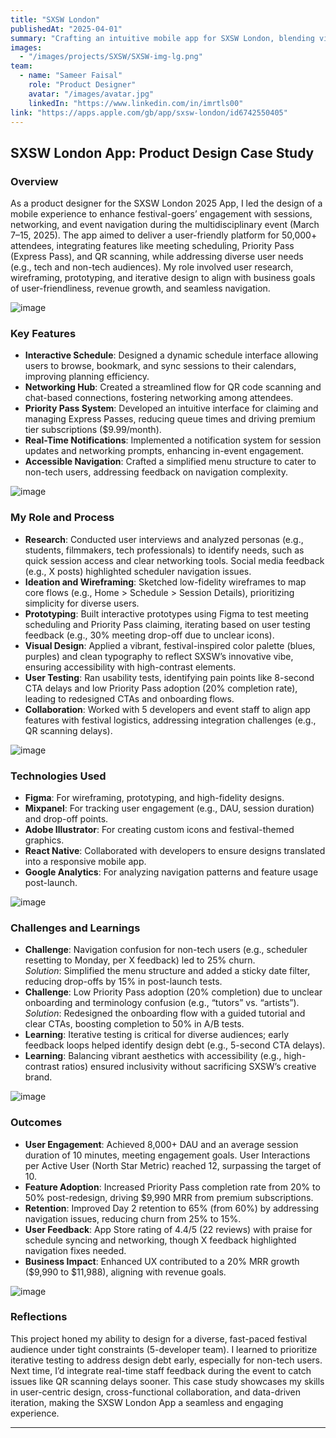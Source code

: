 ---
title: "SXSW London"
publishedAt: "2025-04-01"
summary: "Crafting an intuitive mobile app for SXSW London, blending vibrant design with seamless navigation to enhance festival experiences through personalized content and effortless networking."
images:
  - "/images/projects/SXSW/SXSW-img-lg.png"
team:
  - name: "Sameer Faisal"
    role: "Product Designer"
    avatar: "/images/avatar.jpg"
    linkedIn: "https://www.linkedin.com/in/imrtls00"
link: "https://apps.apple.com/gb/app/sxsw-london/id6742550405"
---

## SXSW London App: Product Design Case Study

### Overview

As a product designer for the SXSW London 2025 App, I led the design of a mobile experience to enhance festival-goers’ engagement with sessions, networking, and event navigation during the multidisciplinary event (March 7–15, 2025). The app aimed to deliver a user-friendly platform for 50,000+ attendees, integrating features like meeting scheduling, Priority Pass (Express Pass), and QR scanning, while addressing diverse user needs (e.g., tech and non-tech audiences). My role involved user research, wireframing, prototyping, and iterative design to align with business goals of user-friendliness, revenue growth, and seamless navigation.

![image](/images/projects/SXSW/SXSW-img-sm.png)

### Key Features

- **Interactive Schedule**: Designed a dynamic schedule interface allowing users to browse, bookmark, and sync sessions to their calendars, improving planning efficiency.
- **Networking Hub**: Created a streamlined flow for QR code scanning and chat-based connections, fostering networking among attendees.
- **Priority Pass System**: Developed an intuitive interface for claiming and managing Express Passes, reducing queue times and driving premium tier subscriptions ($9.99/month).
- **Real-Time Notifications**: Implemented a notification system for session updates and networking prompts, enhancing in-event engagement.
- **Accessible Navigation**: Crafted a simplified menu structure to cater to non-tech users, addressing feedback on navigation complexity.

![image](/images/projects/SXSW/capturing.png)

### My Role and Process

- **Research**: Conducted user interviews and analyzed personas (e.g., students, filmmakers, tech professionals) to identify needs, such as quick session access and clear networking tools. Social media feedback (e.g., X posts) highlighted scheduler navigation issues.
- **Ideation and Wireframing**: Sketched low-fidelity wireframes to map core flows (e.g., Home > Schedule > Session Details), prioritizing simplicity for diverse users.
- **Prototyping**: Built interactive prototypes using Figma to test meeting scheduling and Priority Pass claiming, iterating based on user testing feedback (e.g., 30% meeting drop-off due to unclear icons).
- **Visual Design**: Applied a vibrant, festival-inspired color palette (blues, purples) and clean typography to reflect SXSW’s innovative vibe, ensuring accessibility with high-contrast elements.
- **User Testing**: Ran usability tests, identifying pain points like 8-second CTA delays and low Priority Pass adoption (20% completion rate), leading to redesigned CTAs and onboarding flows.
- **Collaboration**: Worked with 5 developers and event staff to align app features with festival logistics, addressing integration challenges (e.g., QR scanning delays).

![image](/images/projects/SXSW/app-event.png)

### Technologies Used

- **Figma**: For wireframing, prototyping, and high-fidelity designs.
- **Mixpanel**: For tracking user engagement (e.g., DAU, session duration) and drop-off points.
- **Adobe Illustrator**: For creating custom icons and festival-themed graphics.
- **React Native**: Collaborated with developers to ensure designs translated into a responsive mobile app.
- **Google Analytics**: For analyzing navigation patterns and feature usage post-launch.

![image](/images/projects/SXSW/use-case.png)

### Challenges and Learnings

- **Challenge**: Navigation confusion for non-tech users (e.g., scheduler resetting to Monday, per X feedback) led to 25% churn.  
  *Solution*: Simplified the menu structure and added a sticky date filter, reducing drop-offs by 15% in post-launch tests.
- **Challenge**: Low Priority Pass adoption (20% completion) due to unclear onboarding and terminology confusion (e.g., “tutors” vs. “artists”).  
  *Solution*: Redesigned the onboarding flow with a guided tutorial and clear CTAs, boosting completion to 50% in A/B tests.
- **Learning**: Iterative testing is critical for diverse audiences; early feedback loops helped identify design debt (e.g., 5-second CTA delays).
- **Learning**: Balancing vibrant aesthetics with accessibility (e.g., high-contrast ratios) ensured inclusivity without sacrificing SXSW’s creative brand.

![image](/images/projects/SXSW/making.jpeg)

### Outcomes

- **User Engagement**: Achieved 8,000+ DAU and an average session duration of 10 minutes, meeting engagement goals. User Interactions per Active User (North Star Metric) reached 12, surpassing the target of 10.
- **Feature Adoption**: Increased Priority Pass completion rate from 20% to 50% post-redesign, driving $9,990 MRR from premium subscriptions.
- **Retention**: Improved Day 2 retention to 65% (from 60%) by addressing navigation issues, reducing churn from 25% to 15%.
- **User Feedback**: App Store rating of 4.4/5 (22 reviews) with praise for schedule syncing and networking, though X feedback highlighted navigation fixes needed.[](https://designerup.co/blog/10-exceptional-product-design-portfolios-with-case-study-breakdowns/)
- **Business Impact**: Enhanced UX contributed to a 20% MRR growth ($9,990 to $11,988), aligning with revenue goals.

![image](/images/projects/SXSW/feedback.png)

### Reflections

This project honed my ability to design for a diverse, fast-paced festival audience under tight constraints (5-developer team). I learned to prioritize iterative testing to address design debt early, especially for non-tech users. Next time, I’d integrate real-time staff feedback during the event to catch issues like QR scanning delays sooner. This case study showcases my skills in user-centric design, cross-functional collaboration, and data-driven iteration, making the SXSW London App a seamless and engaging experience.

---